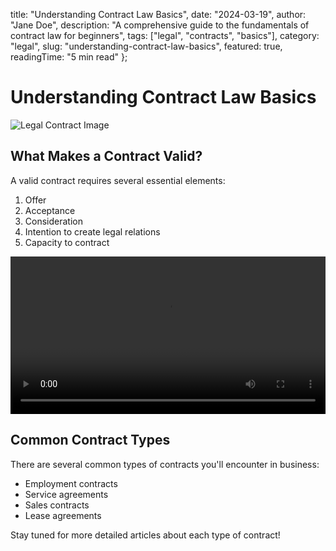   title: "Understanding Contract Law Basics",
  date: "2024-03-19",
  author: "Jane Doe",
  description: "A comprehensive guide to the fundamentals of contract law for beginners",
  tags: ["legal", "contracts", "basics"],
  category: "legal",
  slug: "understanding-contract-law-basics",
  featured: true,
  readingTime: "5 min read"
};

# Understanding Contract Law Basics

![Legal Contract Image](https://images.unsplash.com/photo-1486312338219-ce68d2c6f44d)

## What Makes a Contract Valid?

A valid contract requires several essential elements:

1. Offer
2. Acceptance
3. Consideration
4. Intention to create legal relations
5. Capacity to contract

<video width="100%" controls>
  <source src="/videos/contract-basics.mp4" type="video/mp4" />
  Your browser does not support the video tag.
</video>

## Common Contract Types

There are several common types of contracts you'll encounter in business:

- Employment contracts
- Service agreements
- Sales contracts
- Lease agreements

Stay tuned for more detailed articles about each type of contract!